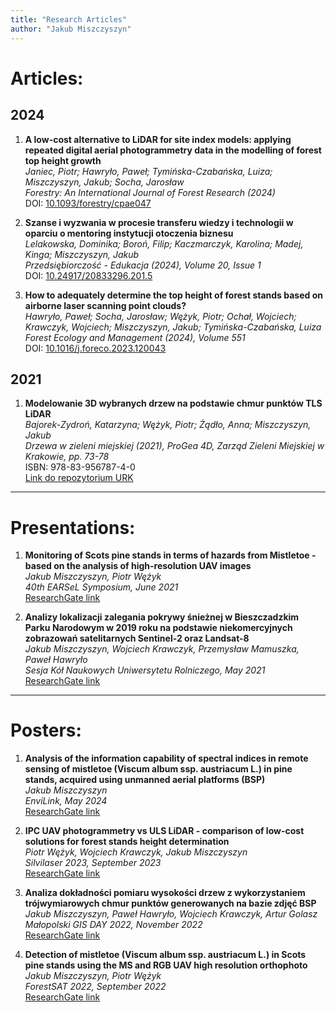 ```yaml
---
title: "Research Articles"
author: "Jakub Miszczyszyn"
---
```


# Articles:

## 2024

1. **A low-cost alternative to LiDAR for site index models: applying repeated digital aerial photogrammetry data in the modelling of forest top height growth**  
   *Janiec, Piotr; Hawryło, Paweł; Tymińska-Czabańska, Luiza; Miszczyszyn, Jakub; Socha, Jarosław*  
   *Forestry: An International Journal of Forest Research (2024)*  
   DOI: [10.1093/forestry/cpae047](http://dx.doi.org/10.1093/forestry/cpae047)

2. **Szanse i wyzwania w procesie transferu wiedzy i technologii w oparciu o mentoring instytucji otoczenia biznesu**  
   *Lelakowska, Dominika; Boroń, Filip; Kaczmarczyk, Karolina; Madej, Kinga; Miszczyszyn, Jakub*  
   *Przedsiębiorczość - Edukacja (2024), Volume 20, Issue 1*  
   DOI: [10.24917/20833296.201.5](http://dx.doi.org/10.24917/20833296.201.5)

3. **How to adequately determine the top height of forest stands based on airborne laser scanning point clouds?**  
   *Hawryło, Paweł; Socha, Jarosław; Wężyk, Piotr; Ochał, Wojciech; Krawczyk, Wojciech; Miszczyszyn, Jakub; Tymińska-Czabańska, Luiza*  
   *Forest Ecology and Management (2024), Volume 551*  
   DOI: [10.1016/j.foreco.2023.120043](https://doi.org/10.1016/j.foreco.2023.120043)

## 2021

1. **Modelowanie 3D wybranych drzew na podstawie chmur punktów TLS LiDAR**  
   *Bajorek-Zydroń, Katarzyna; Wężyk, Piotr; Żądło, Anna; Miszczyszyn, Jakub*  
   *Drzewa w zieleni miejskiej (2021), ProGea 4D, Zarząd Zieleni Miejskiej w Krakowie, pp. 73-78*  
   ISBN: 978-83-956787-4-0  
   [Link do repozytorium URK](https://repo.ur.krakow.pl/info/article/UR3b37e4c3d3474fbeaf2169e823649a76)

---

# Presentations:

1. **Monitoring of Scots pine stands in terms of hazards from Mistletoe - based on the analysis of high-resolution UAV images**  
   *Jakub Miszczyszyn, Piotr Wężyk*  
   *40th EARSeL Symposium, June 2021*  
   [ResearchGate link](https://www.researchgate.net/publication/375635320_Monitoring_of_Scots_pine_stands_in_terms_of_hazards_from_Mistletoe_-_based_on_the_analysis_of_high-resolution_UAV_images)

2. **Analizy lokalizacji zalegania pokrywy śnieżnej w Bieszczadzkim Parku Narodowym w 2019 roku na podstawie niekomercyjnych zobrazowań satelitarnych Sentinel-2 oraz Landsat-8**  
   *Jakub Miszczyszyn, Wojciech Krawczyk, Przemysław Mamuszka, Paweł Hawryło*  
   *Sesja Kół Naukowych Uniwersytetu Rolniczego, May 2021*  
   [ResearchGate link](https://www.researchgate.net/publication/377747936_Analizy_lokalizacji_zalegania_pokrywy_snieznej_w_Bieszczadzkim_Parku_Narodowym_w_2019_roku_na_podstawie_niekomercyjnych_zobrazowan_satelitarnych_Sentinel-2_oraz_Landsat-8)

---

# Posters:

1. **Analysis of the information capability of spectral indices in remote sensing of mistletoe (Viscum album ssp. austriacum L.) in pine stands, acquired using unmanned aerial platforms (BSP)**  
   *Jakub Miszczyszyn*  
   *EnviLink, May 2024*  
   [ResearchGate link](https://www.researchgate.net/publication/380604731_Analysis_of_the_information_capability_of_spectral_indices_in_remote_sensing_of_mistletoe_Viscum_album_ssp_austriacum_L_in_pine_stands_acquired_using_unmanned_aerial_platforms_BSP)

2. **IPC UAV photogrammetry vs ULS LiDAR - comparison of low-cost solutions for forest stands height determination**  
   *Piotr Wężyk, Wojciech Krawczyk, Jakub Miszczyszyn*  
   *Silvilaser 2023, September 2023*  
   [ResearchGate link](https://www.researchgate.net/publication/375962883_IPC_UAV_photogrammetry_vs_ULS_LiDAR_-_comparison_of_low-cost_solutions_for_forest_stands_height_determination)

3. **Analiza dokładności pomiaru wysokości drzew z wykorzystaniem trójwymiarowych chmur punktów generowanych na bazie zdjęć BSP**  
   *Jakub Miszczyszyn, Paweł Hawryło, Wojciech Krawczyk, Artur Golasz*  
   *Małopolski GIS DAY 2022, November 2022*  
   [ResearchGate link](https://www.researchgate.net/publication/375624480_Analiza_dokladnosci_pomiaru_wysokosci_drzew_z_wykorzystaniem_trojwymiarowych_chmur_punktow_generowanych_na_bazie_zdjec_BSP)

4. **Detection of mistletoe (Viscum album ssp. austriacum L.) in Scots pine stands using the MS and RGB UAV high resolution orthophoto**  
   *Jakub Miszczyszyn, Piotr Wężyk*  
   *ForestSAT 2022, September 2022*  
   [ResearchGate link](https://www.researchgate.net/publication/375592451_Detection_of_mistletoe_Viscum_album_ssp_austriacum_L_in_Scots_pine_stands_using_the_MS_and_RGB_UAV_high_resolution_orthophoto)
